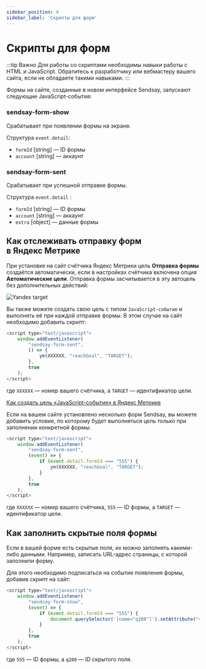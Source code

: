 ```yaml
---
sidebar_position: 4
sidebar_label: 'Скрипты для форм'
---
```


# Скрипты для форм

:::tip Важно
Для работы со скриптами необходимы навыки работы с HTML и JavaScript. Обратитесь к разработчику или вебмастеру вашего сайта, если не обладаете такими навыками.
:::

Формы на сайте, созданные в новом интерфейсе Sendsay, запускают следующие JavaScript-события:

### sendsay-form-show

Срабатывает при появлении формы на экране.

Структура `event.detail`:

- `formId` [string] — ID формы
- `account` [string] — аккаунт

### sendsay-form-sent

Срабатывает при успешной отправке формы.

Структура `event.detail` :

- `formId` [string] — ID формы
- `account` [string] — аккаунт
- `extra` [object] — данные формы

## Как отслеживать отправку форм в&nbsp;Яндекс&nbsp;Метрике

При установке на сайт счётчика Яндекс Метрики цель **Отправка формы** создаётся автоматически, если в настройках счётчика включена опция **Автоматические цели**. Отправка формы засчитывается в эту автоцель без дополнительных действий:

![Yandex target](/img/forms/scripts/yandex-target.png)

Вы также можете создать свою цель с типом `JavaScript-событие` и выполнять её при каждой отправке формы. В этом случае на сайт необходимо добавить скрипт:

```js
<script type="text/javascript">
    window.addEventListener(
        "sendsay-form-sent",
        () => {
            ym(XXXXXX, "reachGoal", "TARGET");
        },
        true
    );
</script>
```

где `XXXXXX` — номер вашего счётчика, а `TARGET` — идентификатор цели.

[Как создать цель «JavaScript-событие» в Яндекс Метрике](https://metrika.yandex.ru/support/metrica/general/goal-js-event.html#create-goal)

Если на вашем сайте установлено несколько форм Sendsay, вы можете добавить условие, по которому будет выполняться цель только при заполнении конкретной формы:

```js
<script type="text/javascript">
    window.addEventListener(
        "sendsay-form-sent",
        (event) => {
            if (event.detail.formId === "555") {
                ym(XXXXXX, "reachGoal", "TARGET");
            }
        },
        true
    );
</script>
```

где `XXXXXX` — номер вашего счётчика, `555` — ID формы, а `TARGET` — идентификатор цели.

## Как заполнить скрытые поля формы

Если в вашей форме есть скрытые поля, их можно заполнять какими-либо данными. Например, записать URL-адрес страницы, с которой заполнили форму.

Для этого необходимо подписаться на событие появления формы, добавив скрипт на сайт:

```js
<script type="text/javascript">
    window.addEventListener(
        "sendsay-form-show",
        (event) => {
            if (event.detail.formId === "555") {
                document.querySelector('[name="q280"]').setAttribute("value", location.host);
            }
        },
        true
    );
</script>
```

где `555` — ID формы, а `q280` — ID скрытого поля.
